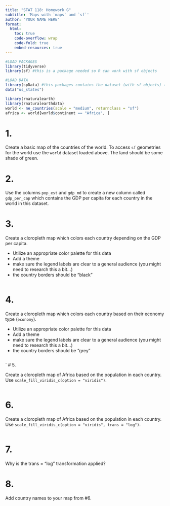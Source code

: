 ```yaml
---
title: "STAT 118: Homework G"
subtitle: 'Maps with `maps` and `sf`'
author: "YOUR NAME HERE"
format:
  html: 
    toc: true
    code-overflow: wrap
    code-fold: true
    embed-resources: true
---
```


```r
#LOAD PACKAGES 
library(tidyverse)
library(sf) #this is a package needed so R can work with sf objects
```

```r
#LOAD DATA
library(spData) #this packages contains the dataset (with sf objects) that we will be using today
data("us_states")

library(rnaturalearth)
library(rnaturalearthdata)
world <- ne_countries(scale = "medium", returnclass = "sf")
africa <- world[world$continent == "Africa", ]

```

# 1.
Create a basic map of the countries of the world. To access `sf` geometries for the world use the `world` dataset loaded above. The land should be some shade of green. 


# 2. 

Use the columns `pop_est` and `gdp_md` to create a new column called `gdp_per_cap` which contains the GDP per capita for each country in the world in this dataset. 



# 3.
Create a cloropleth map which colors each country depending on the GDP per capita. 

- Utilize an appropriate color palette for this data
- Add a theme
- make sure the legend labels are clear to a general audience (you might need to research this a bit...)
- the country borders should be "black"

```r

```

# 4.
Create a cloropleth map which colors each country based on their economy type (`economy`). 

- Utilize an appropriate color palette for this data
- Add a theme
- make sure the legend labels are clear to a general audience (you might need to research this a bit...)
- the country borders should be "grey"

```r

```
`
# 5. 

Create a cloropleth map of Africa based on the population in each country. 
Use `scale_fill_viridis_c(option = "viridis")`. 

```r

```



# 6. 

Create a cloropleth map of Africa based on the population in each country. 
Use `scale_fill_viridis_c(option = "viridis", trans = "log")`. 

```r

```

# 7. 

Why is the trans = "log" transformation applied? 


# 8. 

Add country names to your map from #6. 

```r

```


